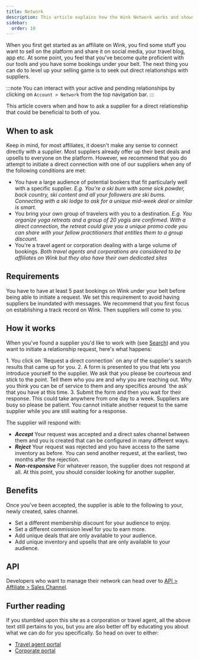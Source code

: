 ```yaml
---
title: Network
description: This article explains how the Wink Network works and shows you how to ask a supplier for a direct relationship.
sidebar:
  order: 10
---
```



When you first get started as an affiliate on Wink, you find some stuff you want to sell on the platform and share it on social media, your travel blog, app etc. 
At some point, you feel that you've become quite proficient with our tools and you have some bookings under your belt. 
The next thing you can do to level up your selling game is to seek out direct relationships with suppliers.

:::note
You can interact with your active and pending relationships by clicking on `Account > Network` from the top navigation bar.
:::

This article covers when and how to ask a supplier for a direct relationship that could be beneficial to both of you.

## When to ask

Keep in mind, for most affiliates, it doesn't make any sense to connect directly with a supplier. Most suppliers already offer up their best deals and upsells to everyone on the platform.
However, we recommend that you do attempt to initiate a direct connection with one of our suppliers when any of the following conditions are met:

- You have a large audience of potential bookers that fit particularly well with a specific supplier. 
*E.g. You're a ski bum with some sick powder, back country, ski content and all your followers are ski bums. Connecting with a ski lodge to ask for a unique mid-week deal or similar is smart.*
- You bring your own group of travelers with you to a destination.
*E.g. You organize yoga retreats and a group of 20 yogis are confirmed. With a direct connection, the retreat could give you a unique promo code you can share with your fellow practitioners that entitles them to a group discount.*
- You're a travel agent or corporation dealing with a large volume of bookings.
*Both travel agents and corporations are considered to be affiliates on Wink but they also have their own dedicated sites*

## Requirements

You have to have at least 5 past bookings on Wink under your belt before being able to initiate a request. 
We set this requirement to avoid having suppliers be inundated with messages. We recommend that you first focus on establishing a track record on Wink. Then suppliers will come to you.

## How it works

When you've found a supplier you'd like to work with (see [Search](/studio/search/)) and you want to initiate a relationship request, here's what happens:

<Steps>
1. You click on `Request a direct connection` on any of the supplier's search results that came up for you.
2. A form is presented to you that lets you introduce yourself to the supplier. We ask that you please be courteous and stick to the point. Tell them who you are and why you are reaching out. Why you think you can be of service to them and any specifics around `the ask` that you have at this time.
3. Submit the form and then you wait for their response. This could take anywhere from one day to a week. Suppliers are busy so please be patient. You cannot initiate another request to the same supplier while you are still waiting for a response. 
</Steps>

The supplier will respond with:

- ***Accept*** Your request was accepted and a direct sales channel between them and you is created that can be configured in many different ways. 
- ***Reject*** Your request was rejected and you have access to the same inventory as before. You can send another request, at the earliest, two months after the rejection.
- ***Non-responsive*** For whatever reason, the supplier does not respond at all. At this point, you should consider looking for another supplier.

## Benefits

Once you've been accepted, the supplier is able to the following to your, newly created, sales channel.

- Set a different membership discount for your audience to enjoy.
- Set a different commission level for you to earn more.
- Add unique deals that are only available to your audience.
- Add unique inventory and upsells that are only available to your audience.

## API

Developers who want to manage their network can head over to [API > Affiliate > Sales Channel](https://docs.wink.travel/affiliate/sales-channel).

## Further reading

If you stumbled upon this site as a corporation or travel agent, all the above text still pertains to you, but you are also better off by educating you about what we can do for you specifically. So head on over to either:

- [Travel agent portal](/travel-agent/what-is-agent/)
- [Corporate portal](/corporate/what-is-group/)